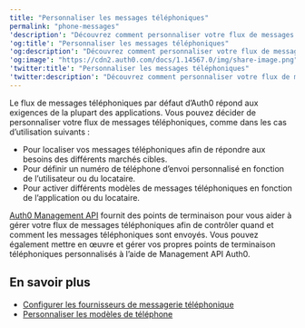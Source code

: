---
title: "Personnaliser les messages téléphoniques"
permalink: "phone-messages"
'description': "Découvrez comment personnaliser votre flux de messages téléphoniques dans Auth0 Dashboard."
'og:title': "Personnaliser les messages téléphoniques"
'og:description': "Découvrez comment personnaliser votre flux de messages téléphoniques dans Auth0 Dashboard."
'og:image': "https://cdn2.auth0.com/docs/1.14567.0/img/share-image.png"
'twitter:title': "Personnaliser les messages téléphoniques"
'twitter:description': "Découvrez comment personnaliser votre flux de messages téléphoniques dans Auth0 Dashboard."
---

Le flux de messages téléphoniques par défaut d’Auth0 répond aux exigences de la plupart des applications. Vous pouvez décider de personnaliser votre flux de messages téléphoniques, comme dans les cas d’utilisation suivants :

* Pour localiser vos messages téléphoniques afin de répondre aux besoins des différents marchés cibles.
* Pour définir un numéro de téléphone d’envoi personnalisé en fonction de l’utilisateur ou du locataire.
* Pour activer différents modèles de messages téléphoniques en fonction de l’application ou du locataire.

[Auth0 Management API](https://auth0.com/docs/api/management/v2) fournit des points de terminaison pour vous aider à gérer votre flux de messages téléphoniques afin de contrôler quand et comment les messages téléphoniques sont envoyés. Vous pouvez également mettre en œuvre et gérer vos propres points de terminaison téléphoniques personnalisés à l’aide de Management API Auth0.

## En savoir plus

* [Configurer les fournisseurs de messagerie téléphonique](/docs/fr-ca/customize/phone-messages/configure-phone-messaging-providers)
* [Personnaliser les modèles de téléphone](/docs/fr-ca/customize/phone-messages/customize-phone-templates)